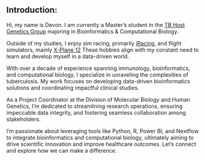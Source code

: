 ## Introduction:

Hi, my name is Devon. I am currently a Master's student in the [TB Host Genetics Group](http://www.sun.ac.za/english/faculty/healthsciences/Molecular_Biology_Human_Genetics/tbhostgenetics) majoring in Bioinformatics & Computational Biology.

Outside of my studies, I enjoy sim racing, primarily [iRacing](https://www.iracing.com/), and flight simulators, mainly [X-Plane 12](https://www.x-plane.com/) These hobbies align with my constant need to learn and develop myself in a data-driven world.

With over a decade of experience spanning immunology, bioinformatics, and computational biology, I specialize in unraveling the complexities of tuberculosis. My work focuses on developing data-driven bioinformatics solutions and coordinating impactful clinical studies.

As a Project Coordinator at the Division of Molecular Biology and Human Genetics, I'm dedicated to streamlining research operations, ensuring impeccable data integrity, and fostering seamless collaboration among stakeholders.

I'm passionate about leveraging tools like Python, R, Power BI, and Nextflow to integrate bioinformatics and computational biology, ultimately aiming to drive scientific innovation and improve healthcare outcomes. Let's connect and explore how we can make a difference.
